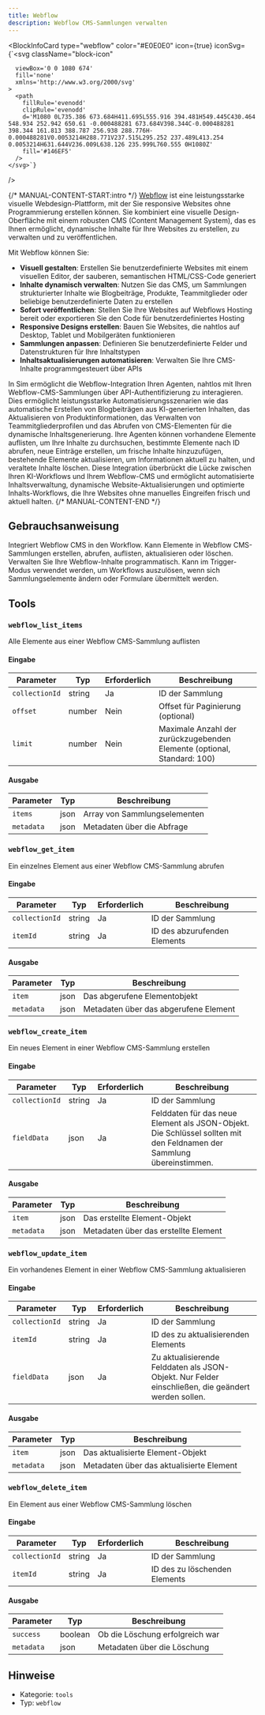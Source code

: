 ```yaml
---
title: Webflow
description: Webflow CMS-Sammlungen verwalten
---
```



<BlockInfoCard 
  type="webflow"
  color="#E0E0E0"
  icon={true}
  iconSvg={`<svg className="block-icon"
      
      
      
      viewBox='0 0 1080 674'
      fill='none'
      xmlns='http://www.w3.org/2000/svg'
    >
      <path
        fillRule='evenodd'
        clipRule='evenodd'
        d='M1080 0L735.386 673.684H411.695L555.916 394.481H549.445C430.464 548.934 252.942 650.61 -0.000488281 673.684V398.344C-0.000488281 398.344 161.813 388.787 256.938 288.776H-0.000488281V0.0053214H288.771V237.515L295.252 237.489L413.254 0.0053214H631.644V236.009L638.126 235.999L760.555 0H1080Z'
        fill='#146EF5'
      />
    </svg>`}
/>

{/* MANUAL-CONTENT-START:intro */}
[Webflow](https://webflow.com/) ist eine leistungsstarke visuelle Webdesign-Plattform, mit der Sie responsive Websites ohne Programmierung erstellen können. Sie kombiniert eine visuelle Design-Oberfläche mit einem robusten CMS (Content Management System), das es Ihnen ermöglicht, dynamische Inhalte für Ihre Websites zu erstellen, zu verwalten und zu veröffentlichen.

Mit Webflow können Sie:

- **Visuell gestalten**: Erstellen Sie benutzerdefinierte Websites mit einem visuellen Editor, der sauberen, semantischen HTML/CSS-Code generiert
- **Inhalte dynamisch verwalten**: Nutzen Sie das CMS, um Sammlungen strukturierter Inhalte wie Blogbeiträge, Produkte, Teammitglieder oder beliebige benutzerdefinierte Daten zu erstellen
- **Sofort veröffentlichen**: Stellen Sie Ihre Websites auf Webflows Hosting bereit oder exportieren Sie den Code für benutzerdefiniertes Hosting
- **Responsive Designs erstellen**: Bauen Sie Websites, die nahtlos auf Desktop, Tablet und Mobilgeräten funktionieren
- **Sammlungen anpassen**: Definieren Sie benutzerdefinierte Felder und Datenstrukturen für Ihre Inhaltstypen
- **Inhaltsaktualisierungen automatisieren**: Verwalten Sie Ihre CMS-Inhalte programmgesteuert über APIs

In Sim ermöglicht die Webflow-Integration Ihren Agenten, nahtlos mit Ihren Webflow-CMS-Sammlungen über API-Authentifizierung zu interagieren. Dies ermöglicht leistungsstarke Automatisierungsszenarien wie das automatische Erstellen von Blogbeiträgen aus KI-generierten Inhalten, das Aktualisieren von Produktinformationen, das Verwalten von Teammitgliederprofilen und das Abrufen von CMS-Elementen für die dynamische Inhaltsgenerierung. Ihre Agenten können vorhandene Elemente auflisten, um Ihre Inhalte zu durchsuchen, bestimmte Elemente nach ID abrufen, neue Einträge erstellen, um frische Inhalte hinzuzufügen, bestehende Elemente aktualisieren, um Informationen aktuell zu halten, und veraltete Inhalte löschen. Diese Integration überbrückt die Lücke zwischen Ihren KI-Workflows und Ihrem Webflow-CMS und ermöglicht automatisierte Inhaltsverwaltung, dynamische Website-Aktualisierungen und optimierte Inhalts-Workflows, die Ihre Websites ohne manuelles Eingreifen frisch und aktuell halten.
{/* MANUAL-CONTENT-END */}

## Gebrauchsanweisung

Integriert Webflow CMS in den Workflow. Kann Elemente in Webflow CMS-Sammlungen erstellen, abrufen, auflisten, aktualisieren oder löschen. Verwalten Sie Ihre Webflow-Inhalte programmatisch. Kann im Trigger-Modus verwendet werden, um Workflows auszulösen, wenn sich Sammlungselemente ändern oder Formulare übermittelt werden.

## Tools

### `webflow_list_items`

Alle Elemente aus einer Webflow CMS-Sammlung auflisten

#### Eingabe

| Parameter | Typ | Erforderlich | Beschreibung |
| --------- | ---- | -------- | ----------- |
| `collectionId` | string | Ja | ID der Sammlung |
| `offset` | number | Nein | Offset für Paginierung \(optional\) |
| `limit` | number | Nein | Maximale Anzahl der zurückzugebenden Elemente \(optional, Standard: 100\) |

#### Ausgabe

| Parameter | Typ | Beschreibung |
| --------- | ---- | ----------- |
| `items` | json | Array von Sammlungselementen |
| `metadata` | json | Metadaten über die Abfrage |

### `webflow_get_item`

Ein einzelnes Element aus einer Webflow CMS-Sammlung abrufen

#### Eingabe

| Parameter | Typ | Erforderlich | Beschreibung |
| --------- | ---- | -------- | ----------- |
| `collectionId` | string | Ja | ID der Sammlung |
| `itemId` | string | Ja | ID des abzurufenden Elements |

#### Ausgabe

| Parameter | Typ | Beschreibung |
| --------- | ---- | ----------- |
| `item` | json | Das abgerufene Elementobjekt |
| `metadata` | json | Metadaten über das abgerufene Element |

### `webflow_create_item`

Ein neues Element in einer Webflow CMS-Sammlung erstellen

#### Eingabe

| Parameter | Typ | Erforderlich | Beschreibung |
| --------- | ---- | -------- | ----------- |
| `collectionId` | string | Ja | ID der Sammlung |
| `fieldData` | json | Ja | Felddaten für das neue Element als JSON-Objekt. Die Schlüssel sollten mit den Feldnamen der Sammlung übereinstimmen. |

#### Ausgabe

| Parameter | Typ | Beschreibung |
| --------- | ---- | ----------- |
| `item` | json | Das erstellte Element-Objekt |
| `metadata` | json | Metadaten über das erstellte Element |

### `webflow_update_item`

Ein vorhandenes Element in einer Webflow CMS-Sammlung aktualisieren

#### Eingabe

| Parameter | Typ | Erforderlich | Beschreibung |
| --------- | ---- | -------- | ----------- |
| `collectionId` | string | Ja | ID der Sammlung |
| `itemId` | string | Ja | ID des zu aktualisierenden Elements |
| `fieldData` | json | Ja | Zu aktualisierende Felddaten als JSON-Objekt. Nur Felder einschließen, die geändert werden sollen. |

#### Ausgabe

| Parameter | Typ | Beschreibung |
| --------- | ---- | ----------- |
| `item` | json | Das aktualisierte Element-Objekt |
| `metadata` | json | Metadaten über das aktualisierte Element |

### `webflow_delete_item`

Ein Element aus einer Webflow CMS-Sammlung löschen

#### Eingabe

| Parameter | Typ | Erforderlich | Beschreibung |
| --------- | ---- | -------- | ----------- |
| `collectionId` | string | Ja | ID der Sammlung |
| `itemId` | string | Ja | ID des zu löschenden Elements |

#### Ausgabe

| Parameter | Typ | Beschreibung |
| --------- | ---- | ----------- |
| `success` | boolean | Ob die Löschung erfolgreich war |
| `metadata` | json | Metadaten über die Löschung |

## Hinweise

- Kategorie: `tools`
- Typ: `webflow`
